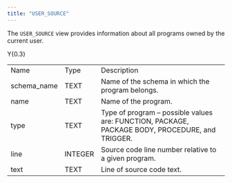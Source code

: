 ```yaml
---
title: "USER_SOURCE"
---
```


The `USER_SOURCE` view provides information about all programs owned by the current user.

<div class="tabularcolumns">

Y{0.3}

</div>

|              |         |                                                                                                 |
| ------------ | ------- | ----------------------------------------------------------------------------------------------- |
| Name         | Type    | Description                                                                                     |
| schema_name | TEXT    | Name of the schema in which the program belongs.                                                |
| name         | TEXT    | Name of the program.                                                                            |
| type         | TEXT    | Type of program – possible values are: FUNCTION, PACKAGE, PACKAGE BODY, PROCEDURE, and TRIGGER. |
| line         | INTEGER | Source code line number relative to a given program.                                            |
| text         | TEXT    | Line of source code text.                                                                       |
